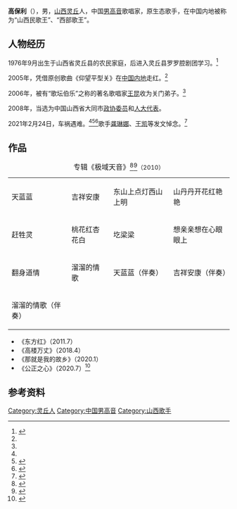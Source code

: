 {{艺人
|姓名 = 高保利
|类型 = 男歌手
|图片 = 
|其他艺名 = 
|国籍 = {{PRC}}
|民族 = [[汉族|汉族]]
|籍贯 = [[山西|山西]][[灵丘|灵丘]]
|出生名 = 
|出生日期 = 1976年9月13日
|出生地点 = {{CHN}}[[山西省|山西省]][[雁北专区|雁北专区]][[灵丘县|灵丘县]][[落水河乡|招柏乡]]井沟村
|逝世日期 = {{Death date and age|2021|02|24|1976|09|13}}
|逝世地点 = {{CHN}}[[山西省|山西省]][[忻州市|忻州市]][[繁峙县|繁峙县]][[砂河镇|砂河镇]]
|死因 = [[车祸|车祸]]
|职业 = [[歌手|歌手]]
|语言 = 
|教育程度 = [[中学|中学]]
|配偶 = 
|音乐类型 = 
|演奏乐器 = 
|出道地点 = 
|出道日期 = 
|出道作 = 
|代表作 = 
|著名角色 = 
|活跃年代 = 
|网站 = 
|相关团体 = [[灵丘县罗罗腔剧团|灵丘县罗罗腔剧团]]<br/>[[中国歌剧舞剧院|中国歌剧舞剧院]]
|奖项 = 
* [[中国民族文化博览会|第四届中国民族文化博览会]]民族歌手金奖
* [[全国青年歌手电视大奖赛|第12届全国青年歌手电视大奖赛]]原生态个人唱法优秀奖
* [[全国青年歌手电视大奖赛|第13届全国青年歌手电视大奖赛]]原生态唱法铜奖
* [[世界和平祈祷大会|世界和平祈祷大会]]爱心之星奖章
}}
'''高保利'''（{{bd|1976年|9月13日|2021年|2月24日|catIdx=Gao}}），男，[[山西|山西]][[灵丘|灵丘]]人，中国[[男高音|男高音]]歌唱家，原生态歌手，在中国内地被称为“山西民歌王”、“西部歌王”。

== 人物经历 ==
1976年9月出生于山西省灵丘县的农民家庭，后进入灵丘县罗罗腔剧团学习。<ref name=":0">{{Cite web|title=“山西民歌王”高保利因车祸去世|url=https://china.huanqiu.com/article/424i5xyg1AI|accessdate=2021-02-25|work=china.huanqiu.com}}</ref>

2005年，凭借原创歌曲《仰望平型关》在[[中国内地|中国内地]]走红。<ref name=":0" />

2006年，被有“歌坛伯乐”之称的著名歌唱家[[王昆_(歌唱家)|王昆]]收为关门弟子。<ref name=":0" />

2008年，当选为中国山西省大同市[[政協委員|政协委员]]和[[人大代表|人大代表]]。

2021年2月24日，车祸遇难。<ref name=":0" /><ref>{{Cite web|title=45岁“西部歌王”高保利因车祸去世，龚琳娜发文悼念_逝者_澎湃新闻-The Paper|url=https://www.thepaper.cn/newsDetail_forward_11458173|accessdate=2021-02-25|work=www.thepaper.cn}}</ref><ref>{{Cite web|title=歌手高保利车祸去世，最后朋友圈曝光，人生经历很励志_腾讯新闻|url=https://new.qq.com/omn/20210225/20210225A09AH800.html|accessdate=2021-02-25|work=new.qq.com}}</ref>歌手[[龚琳娜|龚琳娜]]、[[王凯_(歌剧演员)|王凯]]等发文悼念。<ref>{{Cite web|title=歌剧演员王凯发微博悼念高保利|url=https://weibo.com/2323760064/K3yv18rbM|accessdate=2021-02-25|quote=高保利，我的好大哥[泪]因车祸去世，年仅46岁，刚听到这个噩耗，万分悲痛[泪]沉痛哀悼[蜡烛][蜡烛][蜡烛]|website=weibo.com|registration=yes|archiveurl=https://archive.ph/bncbP|archivedate=2021-05-26|deadurl=no}}</ref>

== 作品 ==
{| class="wikitable"
|+专辑《极域天音》<ref>{{Cite web|title=西部原生态歌王•高保利:极域天音(1DVD) (豆瓣)|url=https://music.douban.com/subject/6554093/|accessdate=2021-02-25|work=music.douban.com}}</ref><ref>{{Cite web|title=高保利倾情奉献《极域天音》|url=https://ent.163.com/10/0818/01/6EB5GIVF00031H2L.html|accessdate=2021-02-25|date=2010-08-18|last=网易|work=ent.163.com}}</ref><small>（2010）</small>
|天蓝蓝
|吉祥安康
|东山上点灯西山上明
|山丹丹开花红艳艳
|-
|赶牲灵
|桃花红杏花白
|圪梁梁
|想亲亲想在心眼眼上
|-
|翻身道情
|溜溜的情歌
|天蓝蓝（伴奏）
|吉祥安康（伴奏）
|-
|溜溜的情歌（伴奏）
|
|
|
|}
*《东方红》（2011.7）
*《高楼万丈》（2018.4）
*《那就是我的故乡》（2020.1）
*《公正之心》（2020.7）<ref>{{Cite web|title=高保利|url=https://music.163.com/#/artist?id=2974|accessdate=2021-02-25|publisher=网易云音乐|archive-date=2018-10-18|archive-url=https://web.archive.org/web/20181018134211/https://music.163.com/#/artist?id=2974|dead-url=no}}</ref>

== 参考资料 ==
{{refs}}

{{DEFAULTSORT:gao baoli}}
[[Category:灵丘人|Category:灵丘人]]
[[Category:中国男高音|Category:中国男高音]]
[[Category:山西歌手|Category:山西歌手]]